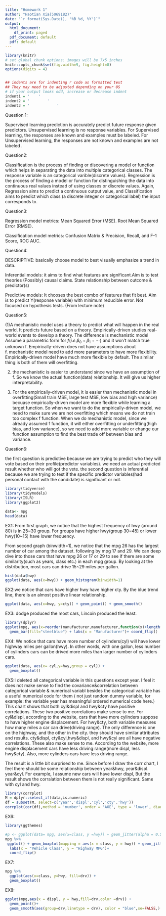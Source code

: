 ```yaml
---
title: "Homework 1"
author: "Haotian Xia(5069182)"
date: "`r format(Sys.Date(), '%B %d, %Y')`"
output:
  html_document:
    df_print: paged
  pdf_document: default
  pdf: default
---
```


```r
library(knitr)
# set global chunk options: images will be 7x5 inches
knitr::opts_chunk$set(fig.width=9, fig.height=8)
options(digits = 4)


## indents are for indenting r code as formatted text
## They may need to be adjusted depending on your OS
# if your output looks odd, increase or decrease indent
indent1 = '    '
indent2 = '        '
indent3 = '            '
```

Question 1:

Supervised learning prediction is accurately predict future response given predictors. Unsupervised learning is no response variables. For Supervised learning, the responses are known and examples must be labeled. For Unsupervised learning, the responses are not known and examples are not labeled . 

Question2:

Classification is the process of finding or discovering a model or function which helps in separating the data into multiple categorical classes. The response variable is an categorical varible(discrete values). Regression is the process of finding a model or function for distinguishing the data into continuous real values instead of using classes or discrete values. Again, Regression aims to predict a continuous output value, and Classification aims to predict which class (a discrete integer or categorical label) the input corresponds to. 

Question3: 

Regression model metrics: Mean Squared Error (MSE). Root Mean Squared Error (RMSE). 

Classification model metrics: Confusion Matrix & Precision, Recall, and F-1 Score, ROC AUC. 

Question4:

DESCRIPTIVE: basically choose model to best visually emphasize a trend in data.

Inferential models: it aims to find what features are significant.Aim is to test theories (Possibly) causal claims. State relationship between outcome & predictor(s)

Predictive models: It chooses the best combo of features that fit best. Aim is to predict Y(response variable) with minimum reducible error. Not focused on hypothesis tests. (From lecture note)

Question5:

(1)A mechanistic model uses a theory to predict what will happen in the real world. It predicts future based on a theory. Empirically-driven studies real-world events to develop a theory. 
The difference is mechanistic model Assume a parametric form for $f(i.e.\beta_0+\beta_1+⋯)$ and it won’t match true unknown f. Empirically-driven does not have assumptions about f. mechanistic model need to add more parameters to have more flexibility. Empirically-driven model have much more flexible by default. The similar thing is both of them will overfitting. 

(2) the mechanistic is easier to understand since we have an assumption of f. So we know the actual function(data) relationship. It will give us higher interpretability. 

(3) For the empirically-driven model, it is easier than mechanistic model in overfitting(Small train MSE, large test MSE, low bias and high variance) becuase empirically-driven model are more flexible while learning a target function. So when we want to do the empirically-driven model, we need to make sure we are not overfitting which means we do not train too complex f function. When we do mechanistic model, since we already assumed f function, it will either overfitting or underfitting(high bias, and low variance), so we need to add more variable or change our function assumption to find the best trade off between bias and variance. 

Question6:

the first question is predictive because we are trying to predict who they will vote based on their profile(predictor variables). we need an actual predicted result whether who will got the vete. 
the second question is inferential because we are trying to test if the specific predictor variables(had personal contact with the candidate) is significant or not. 

```r
library(tidyverse)
library(tidymodels)
library(ISLR)
library(ggplot2)
```

```r
data<- mpg
head(data)
```
EX1: 
From first graph, we notice that the highest frequency of hwy (around 80) is in 25~30 group. For groups have higher hwy(group 30~45) or lower hwy(10~15) have lower frequency. 

From second graph (binwidth=1), we notice that the mpg 26 has the largest number of car among the dataset. following by mpg 17 and 29. We can deep dive into those cars that have mpg 26 or 17 or 29 to see if there are some similarity(such as years, class etc.) in each mpg group. By looking at the distribution, most cars can drive 15~29 miles per gallon. 
```r
hist(data$hwy)
ggplot(data, aes(x=hwy)) + geom_histogram(binwidth=1)
```
EX2:we notice that cars have higher hwy have higher cty. By the blue trend line, there is an almost positive linear relationship. 
```r
ggplot(data, aes(x=hwy, y=cty)) + geom_point() + geom_smooth()

```

EX3: dodge produced the most cars, Lincoin produced the least. 
```r
library(dplyr)
ggplot(mpg, aes(x=reorder(manufacturer,manufacturer,function(x)+length(x))))+
  geom_bar(fill="steelblue") + labs(x = "Manufacturer")+ coord_flip()
```

EX4: We notice that cars have more number of cylinders(cyl) will have lower highway miles per gallon(hwy). In other words, with one gallon, less number of cylinders cars can be drived more miles than larger number of cylinders cars.  
```r
ggplot(data, aes(x= cyl,y=hwy,group = cyl)) + 
  geom_boxplot()

```

EX5:I deleted all categorical variable in this questions except year. I feel it does not make sense to find the covariance&correlation between categorical variable & numerical variabl besides the categorical variable has a useful numerical code for them ( not just random dummy variable, for example: the variable year has meaningful ordered numerical code here.)
This chart shows that both cyl&displ and hwy&cty have positive correlations. These two positive correlations make sense to me. For cyl&displ, according to the website, cars that have more cylinders suppose to have higher engine displacement. For hwy&cty, both variable measures how many miles a car can drive(driving range). The only difference is one on the highway, and the other in the city. they should have similar attributes and results.
cty&displ, cty&cyl,hwy&displ, and hwy&cyl are all have negative correlations. These also make sense to me. According to the website, more engine displacement cars have less driving range(more displ, less hwy&cty). Also, more cylinders cars have less driving range. 

The result is a little bit surprised to me. Since before I draw the corr chart, I feel there should be some relationship between year&hwy, year&displ. year&cyl. For example, I assume new cars will have lower displ, But the result shows the corralation between them is not really significant. Same with cyl and hwy.
```r
library(corrplot)
M = dplyr::select_if(data,is.numeric) 
df = subset(M, select=c('year','displ','cyl','cty','hwy'))
corrplot(cor(df),method = 'number', order = 'AOE', type = 'lower', diag = FALSE)
```

EX6:
```r
library(ggthemes)

#p <- ggplot(data= mpg, aes(x=class, y =hwy)) + geom_jitter(alpha = 0.5,height = 0)+ geom_boxplot(alpha = 0.2) + coord_flip() + theme_gdocs()
mpg %>%
 ggplot() + geom_boxplot(mapping = aes(x = class, y = hwy)) + geom_jitter(mapping = aes(x = class, y = hwy), alpha = 0.25, height = 0) + theme_gdocs() + 
  labs(x = "Vehicle Class", y = "Highway MPG")+
  coord_flip()

```

EX7:
```r
mpg %>% 
  ggplot(aes(x=class, y=hwy, fill=drv)) +
  geom_boxplot() 
```

EX8:
```r
ggplot(mpg,aes(x = displ, y = hwy,fill=drv,color =drv)) +
  geom_point()+
  geom_smooth(aes(group=drv,linetype = drv), color = "blue",se=FALSE,)
```